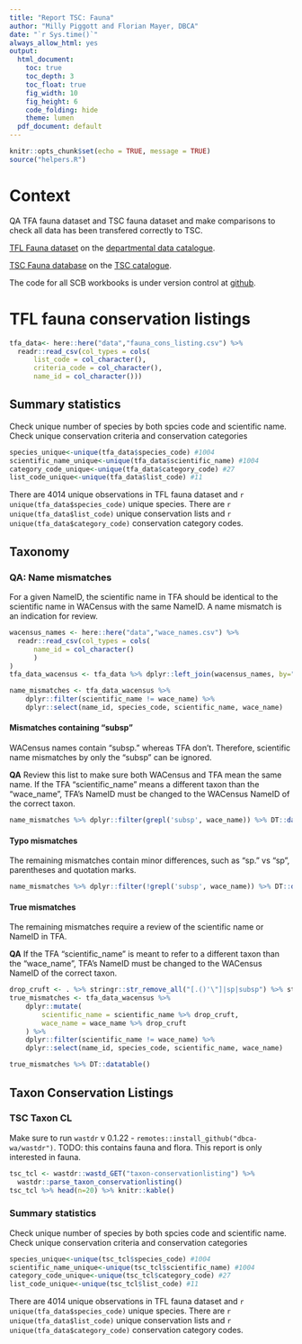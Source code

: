 ```yaml
---
title: "Report TSC: Fauna"
author: "Milly Piggott and Florian Mayer, DBCA"
date: "`r Sys.time()`"
always_allow_html: yes
output:
  html_document:
    toc: true
    toc_depth: 3
    toc_float: true
    fig_width: 10
    fig_height: 6
    code_folding: hide
    theme: lumen
  pdf_document: default
---
```


```r
knitr::opts_chunk$set(echo = TRUE, message = TRUE)
source("helpers.R")
```

# Context
QA TFA fauna dataset and TSC fauna dataset and make comparisons to check all data has been transfered correctly to TSC.

[TFL Fauna dataset](https://data.dpaw.wa.gov.au/dataset/threatened-and-priority-fauna-database) 
on the [departmental data catalogue](https://data.dpaw.wa.gov.au/).

[TSC Fauna database](https://tsc.dbca.wa.gov.au/species/?paraphyletic_groups=20&is_terminal_taxon=true) 
on the [TSC catalogue](https://tsc.dbca.wa.gov.au/).

The code for all SCB workbooks is under version control at [github](https://github.com/dbca-wa/scarab-scripts).

# TFL fauna conservation listings

```r
tfa_data<- here::here("data","fauna_cons_listing.csv") %>%
  readr::read_csv(col_types = cols(
      list_code = col_character(),
      criteria_code = col_character(),
      name_id = col_character()))
```

## Summary statistics

Check unique number of species by both spcies code and scientific name. Check unique conservation criteria and conservation categories
```r
species_unique<-unique(tfa_data$species_code) #1004
scientific_name_unique<-unique(tfa_data$scientific_name) #1004
category_code_unique<-unique(tfa_data$category_code) #27
list_code_unique<-unique(tfa_data$list_code) #11
```

There are 4014 unique observations in TFL fauna dataset and 
`r unique(tfa_data$species_code)` unique species. 
There are `r unique(tfa_data$list_code)` unique conservation lists and 
`r unique(tfa_data$category_code)` conservation category codes.

## Taxonomy

### QA: Name mismatches
For a given NameID, the scientific name in TFA should be identical to 
the scientific name in WACensus with the same NameID. 
A name mismatch is an indication for review.

```r
wacensus_names <- here::here("data","wace_names.csv") %>%
  readr::read_csv(col_types = cols(
      name_id = col_character()
      )
)
tfa_data_wacensus <- tfa_data %>% dplyr::left_join(wacensus_names, by="name_id")
```

```r
name_mismatches <- tfa_data_wacensus %>% 
    dplyr::filter(scientific_name != wace_name) %>% 
    dplyr::select(name_id, species_code, scientific_name, wace_name)
```

#### Mismatches containing "subsp"
WACensus names contain "subsp." whereas TFA don't. 
Therefore, scientific name mismatches by only the "subsp" can be ignored.

**QA** Review this list to make sure both WACensus and TFA mean the same name.
If the TFA "scientific_name" means a different taxon than the "wace_name", TFA's
NameID must be changed to the WACensus NameID of the correct taxon.

```r
name_mismatches %>% dplyr::filter(grepl('subsp', wace_name)) %>% DT::datatable()
```

#### Typo mismatches
The remaining mismatches contain minor differences, such as "sp." vs "sp", parentheses and quotation marks.

```r
name_mismatches %>% dplyr::filter(!grepl('subsp', wace_name)) %>% DT::datatable()
```

#### True mismatches
The remaining mismatches require a review of the scientific name or NameID in TFA.

**QA** If the TFA "scientific_name" is meant to refer to a different taxon than the "wace_name", 
TFA's NameID must be changed to the WACensus NameID of the correct taxon.

```r
drop_cruft <- . %>% stringr::str_remove_all("[.()'\"]|sp|subsp") %>% stringr::str_replace_all("  ", " ")
true_mismatches <- tfa_data_wacensus %>% 
    dplyr::mutate(
        scientific_name = scientific_name %>% drop_cruft,
        wace_name = wace_name %>% drop_cruft
    ) %>% 
    dplyr::filter(scientific_name != wace_name) %>% 
    dplyr::select(name_id, species_code, scientific_name, wace_name)

true_mismatches %>% DT::datatable()
```

## Taxon Conservation Listings

### TSC Taxon CL

Make sure to run `wastdr` v 0.1.22 - `remotes::install_github("dbca-wa/wastdr")`.
TODO: this contains fauna and flora. This report is only interested in fauna.

```r
tsc_tcl <- wastdr::wastd_GET("taxon-conservationlisting") %>% 
  wastdr::parse_taxon_conservationlisting()
tsc_tcl %>% head(n=20) %>% knitr::kable()
```

### Summary statistics

Check unique number of species by both spcies code and scientific name. Check unique conservation criteria and conservation categories
```r
species_unique<-unique(tsc_tcl$species_code) #1004
scientific_name_unique<-unique(tsc_tcl$scientific_name) #1004
category_code_unique<-unique(tsc_tcl$category_code) #27
list_code_unique<-unique(tsc_tcl$list_code) #11
```

There are 4014 unique observations in TFL fauna dataset and 
`r unique(tfa_data$species_code)` unique species. 
There are `r unique(tfa_data$list_code)` unique conservation lists and 
`r unique(tfa_data$category_code)` conservation category codes.
